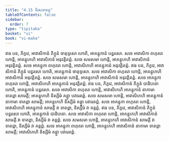 ```yaml
---
title: "4.15 ទិវសនានត្ត"
tableOfContents: false
sidebar:
  order: 7
type: "tipitaka"
basket: "vi"
book: "vi-maha"
---
```



<DynamicBreadcrumb />

<Division number="228" book="vi-maha">

<Paragraph number="1049" book="vi-maha">
ឥធ បន, ភិក្ខវេ, អាវាសិកានំ ភិក្ខូនំ ចាតុទ្ទសោ ហោតិ, អាគន្តុកានំ បន្នរសោ. សចេ អាវាសិកា ពហុតរា ហោន្តិ, អាគន្តុកេហិ អាវាសិកានំ អនុវត្តិតព្ពំ. សចេ សមសមា ហោន្តិ, អាគន្តុកេហិ អាវាសិកានំ អនុវត្តិតព្ពំ. សចេ អាគន្តុកា ពហុតរា ហោន្តិ, អាវាសិកេហិ អាគន្តុកានំ អនុវត្តិតព្ពំ.
</Paragraph>

<Paragraph number="1050" book="vi-maha">
ឥធ បន, ភិក្ខវេ, អាវាសិកានំ ភិក្ខូនំ បន្នរសោ ហោតិ, អាគន្តុកានំ ចាតុទ្ទសោ. សចេ អាវាសិកា ពហុតរា ហោន្តិ, អាគន្តុកេហិ អាវាសិកានំ អនុវត្តិតព្ពំ. សចេ សមសមា ហោន្តិ, អាគន្តុកេហិ អាវាសិកានំ អនុវត្តិតព្ពំ. សចេ អាគន្តុកា ពហុតរា ហោន្តិ, អាវាសិកេហិ អាគន្តុកានំ អនុវត្តិតព្ពំ.
</Paragraph>

<Paragraph number="1051" book="vi-maha">
ឥធ បន, ភិក្ខវេ, អាវាសិកានំ ភិក្ខូនំ បាដិបទោ ហោតិ, អាគន្តុកានំ បន្នរសោ. សចេ អាវាសិកា ពហុតរា ហោន្តិ, អាវាសិកេហិ អាគន្តុកានំ នាកាមា ទាតព្ពា សាមគ្គី; អាគន្តុកេហិ និស្សីមំ គន្ត្វា បវារេតព្ពំ. សចេ សមសមា ហោន្តិ, អាវាសិកេហិ អាគន្តុកានំ នាកាមា ទាតព្ពា សាមគ្គី; អាគន្តុកេហិ និស្សីមំ គន្ត្វា បវារេតព្ពំ. សចេ អាគន្តុកា ពហុតរា ហោន្តិ, អាវាសិកេហិ អាគន្តុកានំ សាមគ្គី វា ទាតព្ពា, និស្សីមំ វា គន្តព្ពំ.
</Paragraph>

<Paragraph number="1052" book="vi-maha">
ឥធ បន, ភិក្ខវេ, អាវាសិកានំ ភិក្ខូនំ បន្នរសោ ហោតិ, អាគន្តុកានំ បាដិបទោ. សចេ អាវាសិកា ពហុតរា ហោន្តិ, អាគន្តុកេហិ អាវាសិកានំ សាមគ្គី វា ទាតព្ពា, និស្សីមំ វា គន្តព្ពំ. សចេ សមសមា ហោន្តិ, អាគន្តុកេហិ អាវាសិកានំ សាមគ្គី វា ទាតព្ពា, និស្សីមំ វា គន្តព្ពំ. សចេ អាគន្តុកា ពហុតរា ហោន្តិ, អាគន្តុកេហិ អាវាសិកានំ នាកាមា ទាតព្ពា សាមគ្គី; អាវាសិកេហិ និស្សីមំ គន្ត្វា បវារេតព្ពំ.
</Paragraph>
</Division>